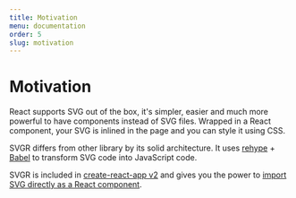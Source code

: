 ```yaml
---
title: Motivation
menu: documentation
order: 5
slug: motivation
---
```


# Motivation

React supports SVG out of the box, it's simpler, easier and much more powerful
to have components instead of SVG files. Wrapped in a React component, your SVG
is inlined in the page and you can style it using CSS.

SVGR differs from other library by its solid architecture. It uses [rehype](https://github.com/rehypejs/rehype/) + [Babel](https://babeljs.io) to transform SVG code into JavaScript code.

SVGR is included in [create-react-app v2](https://github.com/facebook/create-react-app) and gives you the power to [import SVG directly as a React component](https://facebook.github.io/create-react-app/docs/adding-images-fonts-and-files#adding-svgs).
